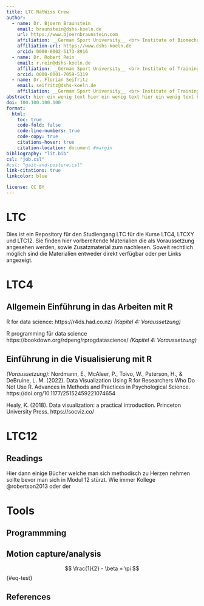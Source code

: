 ```yaml
---
title: LTC NatWiss Crew
author:
  - name: Dr. Bjoern Braunstein
    email: braunstein@dshs-koeln.de
    url: https://www.bjoernbraunstein.com
    affiliation: __German Sport University__ <br> Institute of Biomechanics and Orthopaedics <br> Institute of Movement- and Neuroscience
    affiliation-url: https://www.dshs-koeln.de
    orcid: 0000-0002-5173-8916
  - name: Dr. Robert Rein
    email: r.rein@dshs-koeln.de
    affiliation: __German Sport University__ <br> Institute of Training and Computer Science
    orcid: 0000-0001-7059-5319
  - name: Dr. Florian Seifritz
    email: seifritz@dshs-koeln.de
    affiliation: __German Sport University__ <br> Institute of Training and Computer Science
abstract: hier ein wenig text hier ein wenig text hier ein wenig text hier ein wenig text hier ein wenig text hier ein wenig text hier ein wenig text hier ein wenig text hier ein wenig texthier ein wenig text hier ein wenig text hier ein wenig text hier ein wenig text hier ein wenig text.
doi: 100.100.100.100
format: 
  html:
    toc: true
    code-fold: false
    code-line-numbers: true
    code-copy: true
    citations-hover: true
    citation-location: document #margin
bibliography: "lit.bib"
csl: "job.csl"
#csl: "gait-and-posture.csl"
link-citations: true
linkcolor: blue

license: CC BY
---
```


# LTC

Dies ist ein Repository für den Studiengang LTC für die Kurse LTC4, LTCXY und LTC12. Sie finden hier vorbereitende Materialien die als Voraussetzung angesehen werden, sowie Zusatzmaterial zum nachlesen. Soweit rechtlich möglich sind die Materialien entweder direkt verfügbar oder per Links angezeigt.

# LTC4 

## Allgemein Einführung in das Arbeiten mit R

R for data science: https://r4ds.had.co.nz/ *(Kapitel 4: Voraussetzung)*

R programming für data science https://bookdown.org/rdpeng/rprogdatascience/ *(Kapitel 4: Voraussetzung)*

## Einführung in die Visualisierung mit R

*(Voraussetzung)*: Nordmann, E., McAleer, P., Toivo, W., Paterson, H., & DeBruine, L. M. (2022). Data Visualization Using R for Researchers Who Do Not Use R. Advances in Methods and Practices in Psychological Science. https://doi.org/10.1177/25152459221074654

Healy, K. (2018). Data visualization: a practical introduction. Princeton University Press. https://socviz.co/

# LTC12
## Readings
Hier dann einige Bücher welche man sich methodisch zu Herzen nehmen sollte bevor man sich in Modul 12 stürzt.
Wie immer Kollege @robertson2013 oder der 


# Tools

## Programmming

## Motion capture/analysis
$$
\frac{1}{2} - \beta = \pi
$$ {#eq-test}


## References
::: {#refs}
:::






